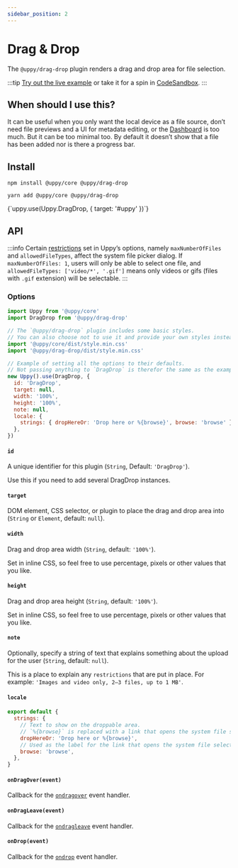 ```yaml
---
sidebar_position: 2
---
```




# Drag & Drop

The `@uppy/drag-drop` plugin renders a drag and drop area for file selection.

:::tip
[Try out the live example](/examples) or take it for a spin in [CodeSandbox](https://codesandbox.io/s/uppy-drag-drop-gyewzx?file=/src/index.js).
:::

## When should I use this?

It can be useful when you only want the local device as a file source, don’t need file previews and a UI for metadata editing,
or the [Dashboard](/docs/dashboard/) is too much. But it can be too minimal too.
By default it doesn’t show that a file has been added nor is there a progress bar.

## Install

<Tabs>
  <TabItem value="npm" label="NPM" default>

  ```shell
  npm install @uppy/core @uppy/drag-drop
  ```

  </TabItem>

  <TabItem value="yarn" label="Yarn">

  ```shell
  yarn add @uppy/core @uppy/drag-drop
  ```

  </TabItem>

  <TabItem value="cdn" label="CDN">
    <UppyCdnExample>
      {`uppy.use(Uppy.DragDrop, { target: '#uppy' })`}
    </UppyCdnExample>
  </TabItem>
</Tabs>

## API

:::info
Certain [restrictions](/docs/uppy#restrictions) set in Uppy’s options, namely `maxNumberOfFiles` and `allowedFileTypes`,
affect the system file picker dialog. If `maxNumberOfFiles: 1`, users will only be able to select one file,
and `allowedFileTypes: ['video/*', '.gif']` means only videos or gifs (files with `.gif` extension) will be selectable.
:::

### Options

```js
import Uppy from '@uppy/core'
import DragDrop from '@uppy/drag-drop'

// The `@uppy/drag-drop` plugin includes some basic styles.
// You can also choose not to use it and provide your own styles instead.
import '@uppy/core/dist/style.min.css'
import '@uppy/drag-drop/dist/style.min.css'

// Example of setting all the options to their defaults.
// Not passing anything to `DragDrop` is therefor the same as the example below.
new Uppy().use(DragDrop, {
  id: 'DragDrop',
  target: null,
  width: '100%',
  height: '100%',
  note: null,
  locale: {
    strings: { dropHereOr: 'Drop here or %{browse}', browse: 'browse' },
  },
})
```

#### `id`

A unique identifier for this plugin (`String`, Default: `'DragDrop'`).

Use this if you need to add several DragDrop instances.

#### `target`

DOM element, CSS selector, or plugin to place the drag and drop area into (`String` or `Element`, default: `null`).

#### `width`

Drag and drop area width (`String`, default: `'100%'`).

Set in inline CSS, so feel free to use percentage, pixels or other values that you like.

#### `height`

Drag and drop area height (`String`, default: `'100%'`).

Set in inline CSS, so feel free to use percentage, pixels or other values that you like.

#### `note`

Optionally, specify a string of text that explains something about the upload for the user (`String`, default: `null`).

This is a place to explain any `restrictions` that are put in place. For example: `'Images and video only, 2–3 files, up to 1 MB'`.

#### `locale`

```js
export default {
  strings: {
    // Text to show on the droppable area.
    // `%{browse}` is replaced with a link that opens the system file selection dialog.
    dropHereOr: 'Drop here or %{browse}',
    // Used as the label for the link that opens the system file selection dialog.
    browse: 'browse',
  },
}
```

#### `onDragOver(event)`

Callback for the [`ondragover`][ondragover] event handler.

#### `onDragLeave(event)`

Callback for the [`ondragleave`][ondragleave] event handler.

#### `onDrop(event)`

Callback for the [`ondrop`][ondrop] event handler.

[ondragover]: https://developer.mozilla.org/en-US/docs/Web/API/GlobalEventHandlers/ondragover

[ondragleave]: https://developer.mozilla.org/en-US/docs/Web/API/GlobalEventHandlers/ondragleave

[ondrop]: https://developer.mozilla.org/en-US/docs/Web/API/GlobalEventHandlers/ondrop
